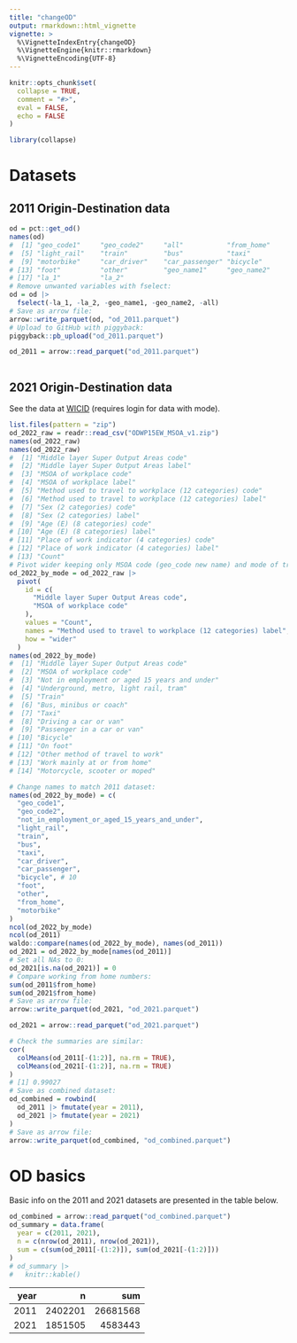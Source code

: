 ```yaml
---
title: "changeOD"
output: rmarkdown::html_vignette
vignette: >
  %\VignetteIndexEntry{changeOD}
  %\VignetteEngine{knitr::rmarkdown}
  %\VignetteEncoding{UTF-8}
---
```


```r
knitr::opts_chunk$set(
  collapse = TRUE,
  comment = "#>",
  eval = FALSE,
  echo = FALSE
)
```

```r
library(collapse)
```

# Datasets

## 2011 Origin-Destination data

```r
od = pct::get_od()
names(od)
#  [1] "geo_code1"     "geo_code2"     "all"           "from_home"
#  [5] "light_rail"    "train"         "bus"           "taxi"
#  [9] "motorbike"     "car_driver"    "car_passenger" "bicycle"
# [13] "foot"          "other"         "geo_name1"     "geo_name2"
# [17] "la_1"          "la_2"
# Remove unwanted variables with fselect:
od = od |>
  fselect(-la_1, -la_2, -geo_name1, -geo_name2, -all)
# Save as arrow file:
arrow::write_parquet(od, "od_2011.parquet")
# Upload to GitHub with piggyback:
piggyback::pb_upload("od_2011.parquet")
```

```r
od_2011 = arrow::read_parquet("od_2011.parquet")
```

```r

```

## 2021 Origin-Destination data

See the data at [WICID](https://wicid.ukdataservice.ac.uk/flowdata/cider/wicid/downloads.php) (requires login for data with mode).

```r
list.files(pattern = "zip")
od_2022_raw = readr::read_csv("ODWP15EW_MSOA_v1.zip")
names(od_2022_raw)
names(od_2022_raw)
#  [1] "Middle layer Super Output Areas code"
#  [2] "Middle layer Super Output Areas label"
#  [3] "MSOA of workplace code"
#  [4] "MSOA of workplace label"
#  [5] "Method used to travel to workplace (12 categories) code"
#  [6] "Method used to travel to workplace (12 categories) label"
#  [7] "Sex (2 categories) code"
#  [8] "Sex (2 categories) label"
#  [9] "Age (E) (8 categories) code"
# [10] "Age (E) (8 categories) label"
# [11] "Place of work indicator (4 categories) code"
# [12] "Place of work indicator (4 categories) label"
# [13] "Count"
# Pivot wider keeping only MSOA code (geo_code new name) and mode of travel (mode new name):
od_2022_by_mode = od_2022_raw |>
  pivot(
    id = c(
      "Middle layer Super Output Areas code",
      "MSOA of workplace code"
    ),
    values = "Count",
    names = "Method used to travel to workplace (12 categories) label",
    how = "wider"
  )
names(od_2022_by_mode)
#  [1] "Middle layer Super Output Areas code"
#  [2] "MSOA of workplace code"
#  [3] "Not in employment or aged 15 years and under"
#  [4] "Underground, metro, light rail, tram"
#  [5] "Train"
#  [6] "Bus, minibus or coach"
#  [7] "Taxi"
#  [8] "Driving a car or van"
#  [9] "Passenger in a car or van"
# [10] "Bicycle"
# [11] "On foot"
# [12] "Other method of travel to work"
# [13] "Work mainly at or from home"
# [14] "Motorcycle, scooter or moped"

# Change names to match 2011 dataset:
names(od_2022_by_mode) = c(
  "geo_code1",
  "geo_code2",
  "not_in_employment_or_aged_15_years_and_under",
  "light_rail",
  "train",
  "bus",
  "taxi",
  "car_driver",
  "car_passenger",
  "bicycle", # 10
  "foot",
  "other",
  "from_home",
  "motorbike"
)
ncol(od_2022_by_mode)
ncol(od_2011)
waldo::compare(names(od_2022_by_mode), names(od_2011))
od_2021 = od_2022_by_mode[names(od_2011)]
# Set all NAs to 0:
od_2021[is.na(od_2021)] = 0
# Compare working from home numbers:
sum(od_2011$from_home)
sum(od_2021$from_home)
# Save as arrow file:
arrow::write_parquet(od_2021, "od_2021.parquet")
```

```r
od_2021 = arrow::read_parquet("od_2021.parquet")
```

```r
# Check the summaries are similar:
cor(
  colMeans(od_2011[-(1:2)], na.rm = TRUE),
  colMeans(od_2021[-(1:2)], na.rm = TRUE)
)
# [1] 0.99027
# Save as combined dataset:
od_combined = rowbind(
  od_2011 |> fmutate(year = 2011),
  od_2021 |> fmutate(year = 2021)
)
# Save as arrow file:
arrow::write_parquet(od_combined, "od_combined.parquet")
```

# OD basics

Basic info on the 2011 and 2021 datasets are presented in the table below.

```r
od_combined = arrow::read_parquet("od_combined.parquet")
od_summary = data.frame(
  year = c(2011, 2021),
  n = c(nrow(od_2011), nrow(od_2021)),
  sum = c(sum(od_2011[-(1:2)]), sum(od_2021[-(1:2)]))
)
# od_summary |>
#   knitr::kable()

```

| year|       n|      sum|
|----:|-------:|--------:|
| 2011| 2402201| 26681568|
| 2021| 1851505|  4583443|